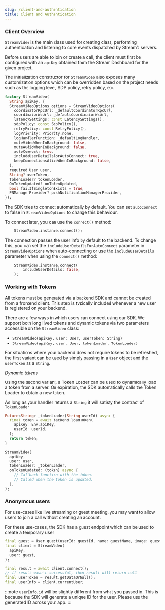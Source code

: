 ```yaml
---
slug: /client-and-authentication
title: Client and Authentication
---
```


### Client Overview

`StreamVideo` is the main class used for creating class, performing authentication and listening to core events dispatched by Stream’s servers.

Before users are able to join or create a call, the client must first be configured with an `apiKey` obtained from the Stream Dashboard for the given project.

The initialization constructor for `StreamVideo` also exposes many customization options which can be overridden based on the project needs such as the logging level, SDP policy, retry policy, etc.

```dart
factory StreamVideo(
  String apiKey, {
  StreamVideoOptions options = StreamVideoOptions(
    coordinatorRpcUrl: _defaultCoordinatorRpcUrl,
    coordinatorWsUrl: _defaultCoordinatorWsUrl,
    latencySettings: const LatencySettings(),
    sdpPolicy: const SdpPolicy(),
    retryPolicy: const RetryPolicy(),
    logPriority: Priority.none,
    logHandlerFunction: _defaultLogHandler,
    muteVideoWhenInBackground: false,
    muteAudioWhenInBackground: false,
    autoConnect: true,
    includeUserDetailsForAutoConnect: true,
    keepConnectionsAliveWhenInBackground: false,
  ),
  required User user,
  String? userToken,
  TokenLoader? tokenLoader,
  OnTokenUpdated? onTokenUpdated,
  bool failIfSingletonExists = true,
  PNManagerProvider? pushNotificationManagerProvider,
});
```

The SDK tries to connect automatically by default. You can set `autoConnect` to false in `StreamVideoOptions`
to change this behaviour.

To connect later, you can use the `connect()` method:

```dart
    StreamVideo.instance.connect();
```

The connection passes the user info by default to the backend.
To change this, you can set the `includeUserDetailsForAutoConnect` parameter in `StreamVideoOptions` when auto-connecting
or use the `includeUserDetails` parameter when using the `connect()` method:

```dart
    StreamVideo.instance.connect(
        includeUserDetails: false,
    );
```

### Working with Tokens

All tokens must be generated via a backend SDK and cannot be created from a frontend client. This step is typically included whenever a new user is registered on your backend.

There are a few ways in which users can connect using our SDK. We support both long lived tokens and dynamic tokens via two parameters accessible on the `StreamVideo` class:

- `StreamVideo(apiKey, user: User, userToken: String)`
- `StreamVideo(apiKey, user: User, tokenLoader: TokenLoader)`

For situations where your backend does not require tokens to be refreshed, the first variant can be used by simply passing in a `User` object and the `userToken` as a `String`.

*Dynamic tokens*

Using the second variant, a Token Loader can be used to dynamically load a token from a server. On expiration, the SDK automatically calls the Token Loader to obtain a new token.

As long as your handler returns a `String` it will satisfy the contract of `TokenLoader`

```dart
Future<String> _tokenLoader(String userId) async {
  final token = await backend.loadToken(
    apiKey: Env.apiKey,
    userId: userId,
  );
  return token;
}
```

```dart
StreamVideo(
  apiKey, 
  user: user, 
  tokenLoader: _tokenLoader,
  onTokenUpdated: (token) async {
    // Callback function with the token.
    // Called when the token is updated.
  },
);
```

### Anonymous users

For use-cases like live streaming or guest meeting, you may want to allow users to join a call without creating an account.

For these use-cases, the SDK has a guest endpoint which can be used to create a temporary user

```dart
final guest = User.guest(userId: guestId, name: guestName, image: guestImage);
final client = StreamVideo(
  apiKey,
  user: guest,
);

final result = await client.connect();
// if result wasn't successful, then result will return null
final userToken = result.getDataOrNull();
final userInfo = client.currentUser;
```
:::note
`userInfo.id` will be slightly different from what you passed in. This is because the SDK will generate a unique ID for the user.
Please use the generated ID across your app.
:::

